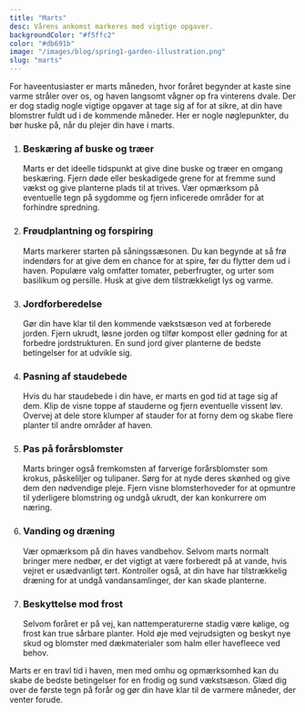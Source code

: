 ```yaml
---
title: "Marts"
desc: Vårens ankomst markeres med vigtige opgaver.
backgroundColor: "#f5ffc2"
color: "#db691b"
image: "/images/blog/spring1-garden-illustration.png"
slug: "marts"
---
```


For haveentusiaster er marts måneden, hvor foråret begynder at kaste sine varme stråler over os, og haven langsomt vågner op fra vinterens dvale. Der er dog stadig nogle vigtige opgaver at tage sig af for at sikre, at din have blomstrer fuldt ud i de kommende måneder. Her er nogle nøglepunkter, du bør huske på, når du plejer din have i marts.

1. ### Beskæring af buske og træer

   Marts er det ideelle tidspunkt at give dine buske og træer en omgang beskæring. Fjern døde eller beskadigede grene for at fremme sund vækst og give planterne plads til at trives. Vær opmærksom på eventuelle tegn på sygdomme og fjern inficerede områder for at forhindre spredning.

2. ### Frøudplantning og forspiring

   Marts markerer starten på såningssæsonen. Du kan begynde at så frø indendørs for at give dem en chance for at spire, før du flytter dem ud i haven. Populære valg omfatter tomater, peberfrugter, og urter som basilikum og persille. Husk at give dem tilstrækkeligt lys og varme.

3. ### Jordforberedelse

   Gør din have klar til den kommende vækstsæson ved at forberede jorden. Fjern ukrudt, løsne jorden og tilfør kompost eller gødning for at forbedre jordstrukturen. En sund jord giver planterne de bedste betingelser for at udvikle sig.

4. ### Pasning af staudebede

   Hvis du har staudebede i din have, er marts en god tid at tage sig af dem. Klip de visne toppe af stauderne og fjern eventuelle vissent løv. Overvej at dele store klumper af stauder for at forny dem og skabe flere planter til andre områder af haven.

5. ### Pas på forårsblomster

   Marts bringer også fremkomsten af farverige forårsblomster som krokus, påskeliljer og tulipaner. Sørg for at nyde deres skønhed og give dem den nødvendige pleje. Fjern visne blomsterhoveder for at opmuntre til yderligere blomstring og undgå ukrudt, der kan konkurrere om næring.

6. ### Vanding og dræning

   Vær opmærksom på din haves vandbehov. Selvom marts normalt bringer mere nedbør, er det vigtigt at være forberedt på at vande, hvis vejret er usædvanligt tørt. Kontroller også, at din have har tilstrækkelig dræning for at undgå vandansamlinger, der kan skade planterne.

7. ### Beskyttelse mod frost
   Selvom foråret er på vej, kan nattemperaturerne stadig være kølige, og frost kan true sårbare planter. Hold øje med vejrudsigten og beskyt nye skud og blomster med dækmaterialer som halm eller havefleece ved behov.

Marts er en travl tid i haven, men med omhu og opmærksomhed kan du skabe de bedste betingelser for en frodig og sund vækstsæson. Glæd dig over de første tegn på forår og gør din have klar til de varmere måneder, der venter forude.
